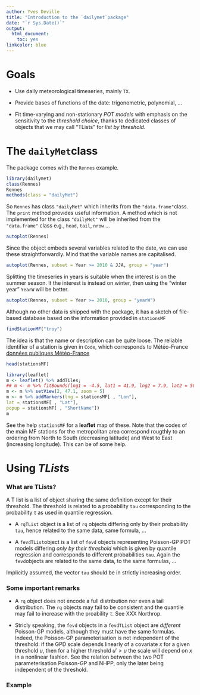 ```yaml
---
author: Yves Deville
title: "Introduction to the `dailymet`package"
date: "`r Sys.Date()`"
output:
  html_document: 
    toc: yes
linkcolor: blue
---
```


# Goals

- Use daily meteorological timeseries, mainly `TX`. 

- Provide bases of functions of the date: trigonometric, polynomial, ...

- Fit time-varying and non-stationary *POT models* with emphasis on
the sensitivity to the *threshold choice*, thanks to dedicated classes
of objects that we may call "TLists" for *list by threshold*.


# The `dailyMet`class

The package comes with the `Rennes` example.

```r
library(dailymet)
class(Rennes)
Rennes
methods(class = "dailyMet")
```

So `Rennes` has class `"dailyMet"` which inherits from the
`"data.frame"`class. The `print` method provides useful information. A
method which is not implemented for the class `"dailyMet"` will be
inherited from the `"data.frame"` class e.g., `head`, `tail`, `nrow`
...


```r
autoplot(Rennes)

```

Since the object embeds several variables related to the date, we can
use these straightforwardly. Mind that the variable names are
capitalised.

```r
autoplot(Rennes, subset = Year >= 2010 & JJA, group = "year")

```
Splitting the timeseries in years is suitable when the interest is on
the summer season. It the interest is instead on winter, then using 
the "winter year" `YearW` will be better.


```r
autoplot(Rennes, subset = Year >= 2010, group = "yearW")

```

Although no other data is shipped with the package, it has a sketch 
of file-based database based on the information provided in 
`stationsMF`

```r
findStationMF("troy")
```

The idea is that the name or description can be quite loose. The
reliable identifier of a station is given in `Code`, which corresponds
to Météo-France [données publiques
Météo-France](https://donneespubliques.meteofrance.fr/)


```r
head(stationsMF)
```

```r
library(leaflet)
m <- leaflet() %>% addTiles;
## m <- m %>% fitBounds(lng1 = -4.5, lat1 = 41.9, lng2 = 7.9, lat2 = 50.8)
m <- m %>% setView(2, 47.1, zoom = 5)
m <- m %>% addMarkers(lng = stationsMF[ , "Lon"],
lat = stationsMF[ , "Lat"],
popup = stationsMF[ , "ShortName"])
m
```

See the help `stationsMF` for a **leaflet** map of these. Note that
the codes of the main MF stations for the metropolitan area correspond
rougthly to an ordering from North to South (decreasing latitude) and
West to East (increasing longitude). This can be of some help.

# Using *TList*s

### What are TLists?

A T list is a list of object sharing the same definition except for
their threshold. The threshold is related to a probability `tau`
corresponding to the probability  $\tau$ as used in quantile regression.

- A `rqTList` object is a list of `rq` objects differing only by their
probability `tau`, hence related to the same data, same formula, ...

- A `fevdTList`object is a list of `fevd` objects representing
  Poisson-GP POT models differing *only by their threshold* which is
  given by quantile regression and corresponds to different
  probabilities `tau`. Again the `fevd`objects are related to the same
  data, to the same formulas, ...
  
Implicitly assumed, the vector `tau` should be in strictly increasing
order.

### Some important remarks

- A `rq` object does not encode a full distribution nor even a tail
  distribution. The `rq` objects may fail to be consistent and the
  quantile may fail to increase with the proability $\tau$. See XXX
  Northrop.

- Stricly speaking, the `fevd` objects in a `fevdTList` object are
  *different* Poisson-GP models, although they must have the same
  formulas. Indeed, the Poisson-GP parameterisation is not independent
  of the threshold: if the GPD scale depends linearly of a covariate
  $x$ for a given threshold $u$, then for a higher threshold $u'>u$
  the scale will depend on $x$ in a nonlinear fashion. See the
  relation between the two POT parameterisation Poisson-GP and NHPP,
  only the later being independent of the threshold.

### Example
